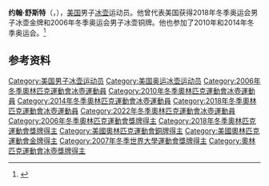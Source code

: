 {{NoteTA|G1=Sports}}
'''约翰·舒斯特'''（{{lang-en|John Shuster}}，{{bd|1982年|11月3日||}}），[[美国|美国]]男子[[冰壶|冰壶]]运动员。他曾代表美国获得2018年冬季奥运会男子冰壶金牌和2006年冬季奥运会男子冰壶铜牌。他也参加了2010年和2014年冬季奥运会。<ref>{{Cite web|title=John SHUSTER|url=https://www.olympic.org/john-shuster|accessdate=2021-04-09|work=International Olympic Committee|archive-date=2021-04-19|archive-url=https://web.archive.org/web/20210419071952/https://www.olympic.org/john-shuster|dead-url=no}}</ref>

== 参考资料 ==
{{reflist}}

{{奥林匹克运动会冰壶比赛男子团体冠军}}

{{Authority control}}
{{DEFAULTSORT:Shuster, John}}
[[Category:美国男子冰壶运动员|Category:美国男子冰壶运动员]]
[[Category:美国奥运冰壶运动员|Category:美国奥运冰壶运动员]]
[[Category:2006年冬季奧林匹克運動會冰壺運動員|Category:2006年冬季奧林匹克運動會冰壺運動員]]
[[Category:2010年冬季奧林匹克運動會冰壺運動員|Category:2010年冬季奧林匹克運動會冰壺運動員]]
[[Category:2014年冬季奧林匹克運動會冰壺運動員|Category:2014年冬季奧林匹克運動會冰壺運動員]]
[[Category:2018年冬季奧林匹克運動會冰壺運動員|Category:2018年冬季奧林匹克運動會冰壺運動員]]
[[Category:2022年冬季奧林匹克運動會冰壺運動員|Category:2022年冬季奧林匹克運動會冰壺運動員]]
[[Category:2006年冬季奧林匹克運動會獎牌得主|Category:2006年冬季奧林匹克運動會獎牌得主]]
[[Category:2018年冬季奧林匹克運動會獎牌得主|Category:2018年冬季奧林匹克運動會獎牌得主]]
[[Category:美國奧林匹克運動會銅牌得主|Category:美國奧林匹克運動會銅牌得主]]
[[Category:美國奧林匹克運動會金牌得主|Category:美國奧林匹克運動會金牌得主]]
[[Category:2007年冬季世界大學運動會獎牌得主|Category:2007年冬季世界大學運動會獎牌得主]]
[[Category:奧林匹克運動會冰壺獎牌得主|Category:奧林匹克運動會冰壺獎牌得主]]